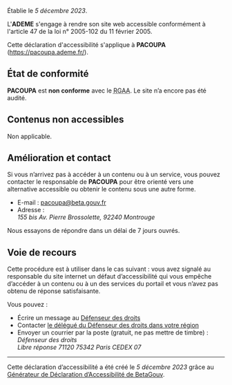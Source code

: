 Établie le *5 décembre 2023*.

L'**ADEME** s'engage à rendre son site web accessible conformément à l'article 47 de la loi n° 2005-102 du 11 février 2005.

Cette déclaration d'accessibilité s'applique à **PACOUPA** (https://pacoupa.ademe.fr/).

## État de conformité
**PACOUPA** est **non conforme** avec le <abbr title="Référentiel général d’amélioration de l’accessibilité">RGAA</abbr>. Le site n’a encore pas été audité.

## Contenus non accessibles
Non applicable.

## Amélioration et contact
Si vous n’arrivez pas à accéder à un contenu ou à un service, vous pouvez contacter le responsable de **PACOUPA** pour être orienté vers une alternative accessible ou obtenir le contenu sous une autre forme.
- E-mail : [pacoupa@beta.gouv.fr](mailto:pacoupa@beta.gouv.fr)
- Adresse : <address>155 bis Av. Pierre Brossolette, 92240 Montrouge</address>

Nous essayons de répondre dans un délai de 7 jours ouvrés.

## Voie de recours
Cette procédure est à utiliser dans le cas suivant : vous avez signalé au responsable du site internet un défaut d’accessibilité qui vous empêche d’accéder à un contenu ou à un des services du portail et vous n’avez pas obtenu de réponse satisfaisante.

Vous pouvez :
- Écrire un message au [Défenseur des droits](https://formulaire.defenseurdesdroits.fr/)
- Contacter [le délégué du Défenseur des droits dans votre région](https://www.defenseurdesdroits.fr/saisir/delegues)
- Envoyer un courrier par la poste (gratuit, ne pas mettre de timbre) :
  <address>
    Défenseur des droits<br/>
    Libre réponse 71120 75342 Paris CEDEX 07
  </address>

---
Cette déclaration d’accessibilité a été créé le *5 décembre 2023* grâce au [Générateur de Déclaration d’Accessibilité de BetaGouv](https://betagouv.github.io/a11y-generateur-declaration/#create).
